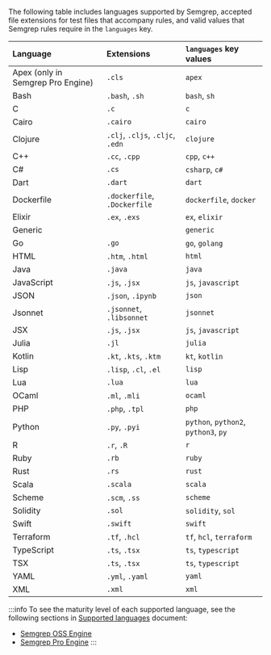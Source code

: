 <!--- The table in this module is mainly used in rule-syntax documentation.
To make the table hidden by default and only show it after a user expands it,
use (either around the import of this module in a specific file
or by default) uncomment the following two lines and closing tag below the table: -->
<!-- <details> -->
<!-- <summary>Expand table of extensions and tags</summary> -->

The following table includes languages supported by Semgrep, accepted file extensions for test files that accompany rules, and valid values that Semgrep rules require in the `languages` key.

| Language                            | Extensions                           | `languages` key values                |
|:------------------------------------|:-------------------------------------|:--------------------------------------|
| Apex (only in Semgrep Pro Engine)   | `.cls`                               | `apex`                                | 
| Bash                                | `.bash`, `.sh`                       | `bash`, `sh`                          |
| C                                   | `.c`                                 | `c`                                   |
| Cairo                               | `.cairo`                             | `cairo`                               |
| Clojure                             | `.clj`, `.cljs`, `.cljc`, `.edn`     | `clojure`                             |
| C++                                 | `.cc`, `.cpp`                        | `cpp`, `c++`                          |
| C#                                  | `.cs`                                | `csharp`, `c#`                        |
| Dart                                | `.dart`                              | `dart`                                |
| Dockerfile                          | `.dockerfile`, `.Dockerfile`         | `dockerfile`, `docker`                |
| Elixir                              | `.ex`, `.exs`                        | `ex`, `elixir`                        |
| Generic                             |                                      | `generic`                             |
| Go                                  | `.go`                                | `go`, `golang`                        |
| HTML                                | `.htm`, `.html`                      | `html`                                |
| Java                                | `.java`                              | `java`                                |
| JavaScript                          | `.js`, `.jsx`                        | `js`, `javascript`                    |
| JSON                                | `.json`, `.ipynb`                    | `json`                                |
| Jsonnet                             | `.jsonnet`, `.libsonnet`             | `jsonnet`                             |
| JSX                                 | `.js`, `.jsx`                        | `js`, `javascript`                    |
| Julia                               | `.jl`                                | `julia`                               |
| Kotlin                              |  `.kt`, `.kts`, `.ktm`               | `kt`, `kotlin`                        |
| Lisp                                | `.lisp`, `.cl`, `.el`                | `lisp`                                |
| Lua                                 | `.lua`                               | `lua`                                 |
| OCaml                               | `.ml`, `.mli`                        | `ocaml`                               |
| PHP                                 | `.php`, `.tpl`                       | `php`                                 |
| Python                              | `.py`, `.pyi`                        | `python`, `python2`, `python3`, `py`  |
| R                                   | `.r`, `.R`                           | `r`                                   |
| Ruby                                | `.rb`                                | `ruby`                                |
| Rust                                | `.rs`                                | `rust`                                |
| Scala                               | `.scala`                             | `scala`                               |
| Scheme                              | `.scm`, `.ss`                        | `scheme`                              |
| Solidity                            | `.sol`                               | `solidity`, `sol`                     |
| Swift                               | `.swift`                             | `swift`                               |
| Terraform                           | `.tf`, `.hcl`                        | `tf`, `hcl`, `terraform`              |
| TypeScript                          | `.ts`, `.tsx`                        | `ts`, `typescript`                    |
| TSX                                 | `.ts`, `.tsx`                        | `ts`, `typescript`                    |
| YAML                                | `.yml`, `.yaml`                      | `yaml`                                |
| XML                                 |  `.xml`                              | `xml`                                 |

:::info
To see the maturity level of each supported language, see the following sections in [Supported languages](/supported-languages/) document:
- [Semgrep OSS Engine](/supported-languages/#semgrep-oss-engine)
- [Semgrep Pro Engine](/supported-languages/#semgrep-pro-engine)
:::

<!-- </details> -->

<!-- imports: This file is currently imported to: rule-syntax.md -->
